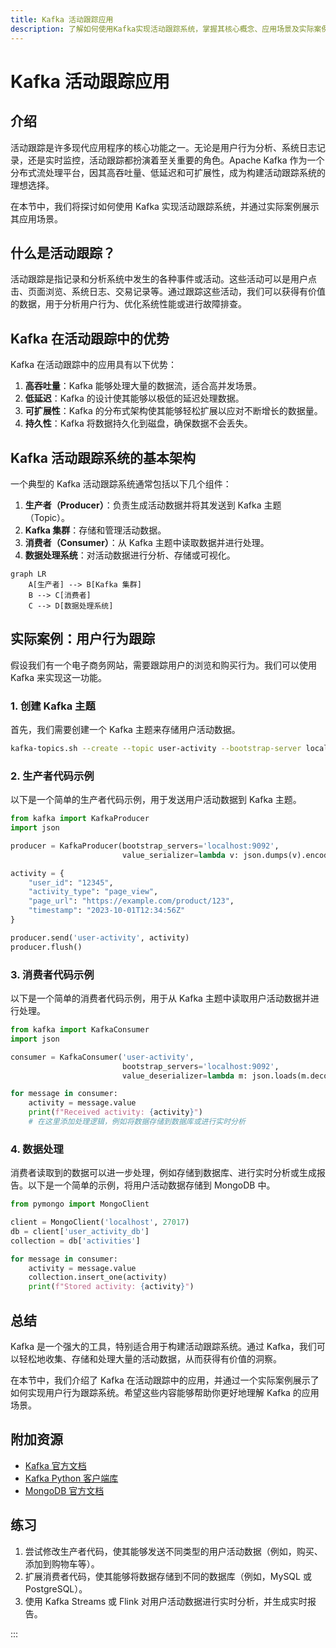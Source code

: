 ```yaml
---
title: Kafka 活动跟踪应用
description: 了解如何使用Kafka实现活动跟踪系统，掌握其核心概念、应用场景及实际案例。
---
```


# Kafka 活动跟踪应用

## 介绍

活动跟踪是许多现代应用程序的核心功能之一。无论是用户行为分析、系统日志记录，还是实时监控，活动跟踪都扮演着至关重要的角色。Apache Kafka 作为一个分布式流处理平台，因其高吞吐量、低延迟和可扩展性，成为构建活动跟踪系统的理想选择。

在本节中，我们将探讨如何使用 Kafka 实现活动跟踪系统，并通过实际案例展示其应用场景。

## 什么是活动跟踪？

活动跟踪是指记录和分析系统中发生的各种事件或活动。这些活动可以是用户点击、页面浏览、系统日志、交易记录等。通过跟踪这些活动，我们可以获得有价值的数据，用于分析用户行为、优化系统性能或进行故障排查。

## Kafka 在活动跟踪中的优势

Kafka 在活动跟踪中的应用具有以下优势：

1. **高吞吐量**：Kafka 能够处理大量的数据流，适合高并发场景。
2. **低延迟**：Kafka 的设计使其能够以极低的延迟处理数据。
3. **可扩展性**：Kafka 的分布式架构使其能够轻松扩展以应对不断增长的数据量。
4. **持久性**：Kafka 将数据持久化到磁盘，确保数据不会丢失。

## Kafka 活动跟踪系统的基本架构

一个典型的 Kafka 活动跟踪系统通常包括以下几个组件：

1. **生产者（Producer）**：负责生成活动数据并将其发送到 Kafka 主题（Topic）。
2. **Kafka 集群**：存储和管理活动数据。
3. **消费者（Consumer）**：从 Kafka 主题中读取数据并进行处理。
4. **数据处理系统**：对活动数据进行分析、存储或可视化。

```mermaid
graph LR
    A[生产者] --> B[Kafka 集群]
    B --> C[消费者]
    C --> D[数据处理系统]
```

## 实际案例：用户行为跟踪

假设我们有一个电子商务网站，需要跟踪用户的浏览和购买行为。我们可以使用 Kafka 来实现这一功能。

### 1. 创建 Kafka 主题

首先，我们需要创建一个 Kafka 主题来存储用户活动数据。

```bash
kafka-topics.sh --create --topic user-activity --bootstrap-server localhost:9092 --partitions 3 --replication-factor 1
```

### 2. 生产者代码示例

以下是一个简单的生产者代码示例，用于发送用户活动数据到 Kafka 主题。

```python
from kafka import KafkaProducer
import json

producer = KafkaProducer(bootstrap_servers='localhost:9092',
                         value_serializer=lambda v: json.dumps(v).encode('utf-8'))

activity = {
    "user_id": "12345",
    "activity_type": "page_view",
    "page_url": "https://example.com/product/123",
    "timestamp": "2023-10-01T12:34:56Z"
}

producer.send('user-activity', activity)
producer.flush()
```

### 3. 消费者代码示例

以下是一个简单的消费者代码示例，用于从 Kafka 主题中读取用户活动数据并进行处理。

```python
from kafka import KafkaConsumer
import json

consumer = KafkaConsumer('user-activity',
                         bootstrap_servers='localhost:9092',
                         value_deserializer=lambda m: json.loads(m.decode('utf-8')))

for message in consumer:
    activity = message.value
    print(f"Received activity: {activity}")
    # 在这里添加处理逻辑，例如将数据存储到数据库或进行实时分析
```

### 4. 数据处理

消费者读取到的数据可以进一步处理，例如存储到数据库、进行实时分析或生成报告。以下是一个简单的示例，将用户活动数据存储到 MongoDB 中。

```python
from pymongo import MongoClient

client = MongoClient('localhost', 27017)
db = client['user_activity_db']
collection = db['activities']

for message in consumer:
    activity = message.value
    collection.insert_one(activity)
    print(f"Stored activity: {activity}")
```

## 总结

Kafka 是一个强大的工具，特别适合用于构建活动跟踪系统。通过 Kafka，我们可以轻松地收集、存储和处理大量的活动数据，从而获得有价值的洞察。

在本节中，我们介绍了 Kafka 在活动跟踪中的应用，并通过一个实际案例展示了如何实现用户行为跟踪系统。希望这些内容能够帮助你更好地理解 Kafka 的应用场景。

## 附加资源

- [Kafka 官方文档](https://kafka.apache.org/documentation/)
- [Kafka Python 客户端库](https://kafka-python.readthedocs.io/en/master/)
- [MongoDB 官方文档](https://www.mongodb.com/docs/)

## 练习

1. 尝试修改生产者代码，使其能够发送不同类型的用户活动数据（例如，购买、添加到购物车等）。
2. 扩展消费者代码，使其能够将数据存储到不同的数据库（例如，MySQL 或 PostgreSQL）。
3. 使用 Kafka Streams 或 Flink 对用户活动数据进行实时分析，并生成实时报告。

:::